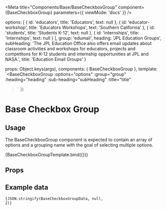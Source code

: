 
<Meta
  title="Components/Base/BaseCheckboxGroup"
  component={BaseCheckboxGroup}
  parameters={{ viewMode: 'docs' }}
/>

  options: [
    {
      id: 'educators',
      title: 'Educators',
      text: null
    },
    {
      id: 'educator-workshop',
      title: 'Educators Workshops',
      text: 'Southern California'
    },
    {
      id: 'students',
      title: 'Students K-12',
      text: null
    },
    {
      id: 'internships',
      title: 'Internships',
      text: null
    }
  ],
  group: 'edumail',
  heading: 'JPL Education Groups',
  subHeading:
    'The JPL Education Office also offers email updates about classroom activities and workshops for educators, projects and competitons for K-12 students and internship opportunities at JPL and NASA.',
  title: 'Education Email Groups'
}

  props: Object.keys(args),
  components: { BaseCheckboxGroup },
  template: `<BaseCheckboxGroup :options="options" :group="group" :heading="heading" :sub-heading="subHeading" :title="title"
></BaseCheckboxGroup>`
})

# Base Checkbox Group

## Usage

The BaseCheckboxGroup component is expected to contain an array of options and a grouping name with the goal of selecting multiple options.

<Canvas>
  <Story
    name="Default"
    args={BaseCheckboxGroupData}
  >
    {BaseCheckboxGroupTemplate.bind({})}
  </Story>
</Canvas>

## Props

<ArgsTable for={BaseCheckboxGroup} />

## Example data

<code language="json">{JSON.stringify(BaseCheckboxGroupData, null, 2)}</code>
